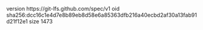 version https://git-lfs.github.com/spec/v1
oid sha256:dcc16c1e4d7e8b89eb8d58e6a85363dfb216a40ecbd2af30a13fab91d21f12e1
size 1473
